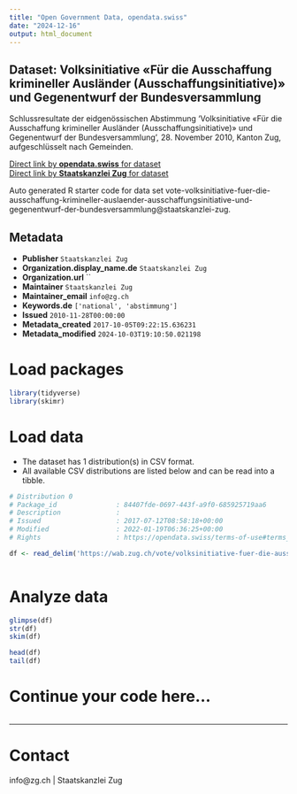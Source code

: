 ```yaml
---
title: "Open Government Data, opendata.swiss"
date: "2024-12-16"
output: html_document
---
```


## Dataset: Volksinitiative «Für die Ausschaffung krimineller Ausländer (Ausschaffungsinitiative)» und Gegenentwurf der Bundesversammlung

Schlussresultate der eidgenössischen Abstimmung 'Volksinitiative «Für die Ausschaffung krimineller Ausländer (Ausschaffungsinitiative)» und Gegenentwurf der Bundesversammlung', 28. November 2010, Kanton Zug, aufgeschlüsselt nach Gemeinden.

[Direct link by **opendata.swiss** for dataset](https://opendata.swiss/de/dataset/volksinitiative-fur-die-ausschaffung-krimineller-auslander-ausschaffungsinitiative-und-gegenent)<br>
[Direct link by **Staatskanzlei Zug** for dataset](https://wab.zug.ch/vote/volksinitiative-fuer-die-ausschaffung-krimineller-auslaender-ausschaffungsinitiative-und-gegenentwurf-der-bundesversammlung/data)

Auto generated R starter code for data set vote-volksinitiative-fuer-die-ausschaffung-krimineller-auslaender-ausschaffungsinitiative-und-gegenentwurf-der-bundesversammlung@staatskanzlei-zug.

## Metadata

- **Publisher** `Staatskanzlei Zug`
- **Organization.display_name.de** `Staatskanzlei Zug`
- **Organization.url** ``
- **Maintainer** `Staatskanzlei Zug`
- **Maintainer_email** `info@zg.ch`
- **Keywords.de** `['national', 'abstimmung']`
- **Issued** `2010-11-28T00:00:00`
- **Metadata_created** `2017-10-05T09:22:15.636231`
- **Metadata_modified** `2024-10-03T19:10:50.021198`


# Load packages

```r

library(tidyverse)
library(skimr)

```

# Load data

-   The dataset has 1 distribution(s) in CSV format.
-   All available CSV distributions are listed below and can be read into a tibble.

```r

# Distribution 0
# Package_id               : 84407fde-0697-443f-a9f0-685925719aa6
# Description              : 
# Issued                   : 2017-07-12T08:58:18+00:00
# Modified                 : 2022-01-19T06:36:25+00:00
# Rights                   : https://opendata.swiss/terms-of-use#terms_by

df <- read_delim('https://wab.zug.ch/vote/volksinitiative-fuer-die-ausschaffung-krimineller-auslaender-ausschaffungsinitiative-und-gegenentwurf-der-bundesversammlung/data-csv')



```

# Analyze data

```r

glimpse(df)
str(df)
skim(df)

head(df)
tail(df)

```

# Continue your code here...

```r

```

------------------------------------------------------------------------

# Contact

info@zg.ch | Staatskanzlei Zug
